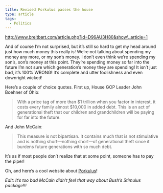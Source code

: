```yaml
---
title: Revised Porkulus passes the house
type: article
tags:
  - Politics
---
```


http://www.breitbart.com/article.php?id=D96AU3H80&show\_article=1

And of course I’m not surprised, but it’s still so hard to get my head around just how much money this really is! We’re not talking about spending my money any more, or my son’s money. I don’t even think we’re spending my son’s, son’s money at this point. They’re spending money so far into the future I’m not sure which generation’s money they are spending! It isn’t just bad, it’s 100% WRONG! It’s complete and utter foolishness and even downright wicked!

Here’s a couple of choice quotes. First up, House GOP Leader John Boehner of Ohio:

> With a price tag of more than $1 trillion when you factor in interest, it costs every family almost $10,000 in added debt. This is an act of generational theft that our children and grandchildren will be paying for far into the future.

And John McCain:

> This measure is not bipartisan. It contains much that is not stimulative and is nothing short—nothing short—of generational theft since it burdens future generations with so much debt.

It’s as if most people don’t realize that at some point, someone has to pay the piper!

Oh, and here’s a cool website about [Porkulus](http://www.porkulus.org/)!

_Edit: It’s too bad McCain didn’t feel that way about Bush’s Stimulus package!!!_
